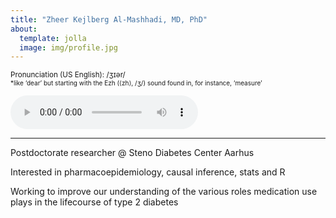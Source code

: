 ```yaml
---
title: "Zheer Kejlberg Al-Mashhadi, MD, PhD"
about:
  template: jolla
  image: img/profile.jpg
---
```

<span style="font-size: smaller;">Pronunciation (US English): /ʒɪər/</span>  
<span style="font-size: x-small;">*like 'dear' but starting with the Ezh (⟨zh⟩, /ʒ/) sound found in, for instance, 'measure'</span>
```{=html}
<audio controls>
  <source src="audio/zheer.mp3" type="audio/mpeg">
  Your browser does not support the audio element.
</audio>
```
---

Postdoctorate researcher @ Steno Diabetes Center Aarhus  
  
Interested in pharmacoepidemiology, causal inference, stats and R

Working to improve our understanding of the various roles medication use plays in the lifecourse of type 2 diabetes